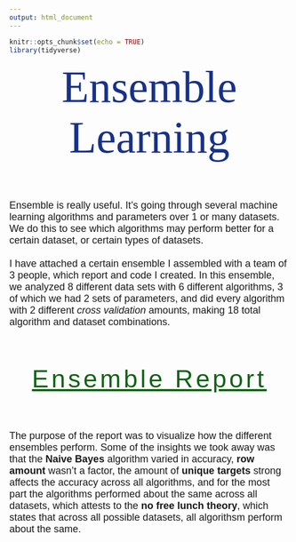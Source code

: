 ```yaml
---
output: html_document
---
```


```r
knitr::opts_chunk$set(echo = TRUE)
library(tidyverse)
```

<p id="title">Ensemble Learning</p>

<br><br>

<p id="desc">Ensemble is really useful. It's going through several machine learning algorithms and parameters over 1 or many datasets. We do this to see which algorithms may perform better for a certain dataset, or certain types of datasets.<br><br>I have attached a certain ensemble I assembled with a team of 3 people, which report and code I created. In this ensemble, we analyzed 8 different data sets with 6 different algorithms, 3 of which we had 2 sets of parameters, and did every algorithm with 2 different <i>cross validation</i> amounts, making 18 total algorithm and dataset combinations.</p>

<br><br>

<p id="section"><a id="section" href="ensemble.Rmd">Ensemble Report</a></p>

<br><br>

<p id="desc">The purpose of the report was to visualize how the different ensembles perform. Some of the insights we took away was that the <strong>Naive Bayes</strong> algorithm varied in accuracy, <strong>row amount</strong> wasn't a factor, the amount of <strong>unique targets</strong> strong affects the accuracy across all algorithms, and for the most part the algorithms performed about the same across all datasets, which attests to the <strong>no free lunch theory</strong>, which states that across all possible datasets, all algorithsm perform about the same.</p>


<strong></strong>



<style>
@import url('https://fonts.googleapis.com/css?family=Bitter');
@import url('https://fonts.googleapis.com/css?family=Quicksand');
@import url('https://fonts.googleapis.com/css?family=Yanone+Kaffeesatz');
#title{
margin: auto;
text-align: center;
font-family: 'Bitter', serif;
color: #183288;
font-size: 80px;
}
#desc{
font-size: 18px;
font-family: 'Quicksand', sans-serif;
}
#section{
margin: auto;
text-align: center;
font-size: 45px;
font-family: 'Yanone Kaffeesatz', sans-serif;
color: #106414;
letter-spacing: 5px;
}
</style>